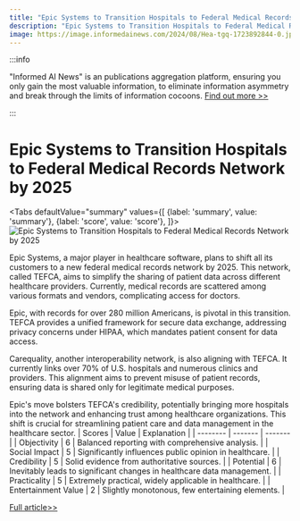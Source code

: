 ```yaml
---
title: "Epic Systems to Transition Hospitals to Federal Medical Records Network by 2025"
description: "Epic Systems to Transition Hospitals to Federal Medical Records Network by 2025"
image: https://image.informedainews.com/2024/08/Hea-tgq-1723892844-0.jpg
---
```



:::info

"Informed AI News" is an publications aggregation platform, ensuring you only gain the most valuable information, to eliminate information asymmetry and break through the limits of information cocoons.  [Find out more >>](/)

:::

# Epic Systems to Transition Hospitals to Federal Medical Records Network by 2025


<Tabs
	defaultValue="summary"
	values={[
	{label: 'summary', value: 'summary'},
	{label: 'score', value: 'score'},
]}>
<TabItem value="summary">
<img
  src="https://image.informedainews.com/2024/08/Hea-tgq-1723892844-0.jpg"
  alt="Epic Systems to Transition Hospitals to Federal Medical Records Network by 2025"
/>



Epic Systems, a major player in healthcare software, plans to shift all its customers to a new federal medical records network by 2025. This network, called TEFCA, aims to simplify the sharing of patient data across different healthcare providers. Currently, medical records are scattered among various formats and vendors, complicating access for doctors.

Epic, with records for over 280 million Americans, is pivotal in this transition. TEFCA provides a unified framework for secure data exchange, addressing privacy concerns under HIPAA, which mandates patient consent for data access.

Carequality, another interoperability network, is also aligning with TEFCA. It currently links over 70% of U.S. hospitals and numerous clinics and providers. This alignment aims to prevent misuse of patient records, ensuring data is shared only for legitimate medical purposes.

Epic's move bolsters TEFCA's credibility, potentially bringing more hospitals into the network and enhancing trust among healthcare organizations. This shift is crucial for streamlining patient care and data management in the healthcare sector.
</TabItem>
<TabItem value="score">
	| Scores     | Value   | Explanation |
	| -------- | ------- | ------- |
	| Objectivity  | 6    | Balanced reporting with comprehensive analysis.    |
	| Social Impact | 5     | Significantly influences public opinion in healthcare.    |
	| Credibility    | 5    | Solid evidence from authoritative sources.    |
	| Potential    | 6    | Inevitably leads to significant changes in healthcare data management.    |
	| Practicality    | 5    | Extremely practical, widely applicable in healthcare.    |
	| Entertainment Value    | 2    | Slightly monotonous, few entertaining elements.    |
</TabItem>
</Tabs>

[Full article>>](https://www.cnbc.com/2024/08/16/epic-systems-customers-will-use-tefca-to-exchange-health-records-.html)
